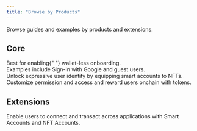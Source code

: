 ```yaml
---
title: "Browse by Products"
---
```


Browse guides and examples by products and extensions.

## Core

<CardGroup cols={2}>
  <Card
    title="Cloud Wallets"
    icon="key"
    iconType="solid"
    href="/api-reference/v1/key/post/create"
  >
    <div style={{ paddingTop: "8px", fontSize: "14px" }}>
      Best for enabling{" "}
      <span style={{ fontWeight: "bold" }}>wallet-less onboarding</span>.
    </div>
    <div style={{ paddingTop: "4px", fontSize: "14px" }}>
      Examples include Sign-in with Google and guest users.
    </div>
  </Card>
  <Card
    title="NFT Accounts"
    icon="image"
    iconType="solid"
    href="/nft-accounts/overview"
  >
    <div style={{ paddingTop: "8px", fontSize: "14px" }}>
      Unlock expressive user identity by equipping smart accounts to NFTs.
    </div>
  </Card>
  <Card
    title="Tokens"
    icon="tag"
    iconType="solid"
    href="/tokens/why-tokens"
  >
    <div style={{ paddingTop: "8px", fontSize: "14px" }}>
      Customize permission and access and reward users onchain with tokens.
    </div>
  </Card>
</CardGroup>

## Extensions
<CardGroup cols={2}>
  <Card
    title="Portal"
    icon="ufo"
    iconType="solid"
    href="/extensions/portal/overview"
  >
    <div style={{ paddingTop: "8px", fontSize: "14px" }}>
      Enable users to connect and transact across applications with Smart Accounts and NFT Accounts.
    </div>
  </Card>
</CardGroup>
